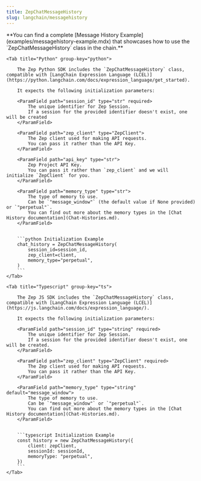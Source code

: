 ```yaml
---
title: ZepChatMessageHistory
slug: langchain/messagehistory
---
```



<Note>
  **You can find a complete [Message History Example](examples/messagehistory-example.mdx) that showcases how to use the
  `ZepChatMessageHistory` class in the chain.**
</Note>

<Tabs group="langchain">

    <Tab title="Python" group-key="python">

        The Zep Python SDK includes the `ZepChatMessageHistory` class, compatible with [LangChain Expression Language (LCEL)](https://python.langchain.com/docs/expression_language/get_started).

        It expects the following initialization parameters:

        <ParamField path="session_id" type="str" required>
            The unique identifier for Zep Session.
            If a session for the provided identifier doesn't exist, one will be created
        </ParamField>

        <ParamField path="zep_client" type="ZepClient">
            The Zep client used for making API requests.
            You can pass it rather than the API Key.
        </ParamField>

        <ParamField path="api_key" type="str">
            Zep Project API Key.
            You can pass it rather than `zep_client` and we will initialize `ZepClient` for you.
        </ParamField>

        <ParamField path="memory_type" type="str">
            The type of memory to use.
            Can be `"message_window"` (the default value if None provided) or `"perpetual"`.
            You can find out more about the memory types in the [Chat History documentation](Chat-Histories.md).
        </ParamField>


        ```python Initialization Example
        chat_history = ZepChatMessageHistory(
            session_id=session_id,
            zep_client=client,
            memory_type="perpetual",
        )
        ```
    </Tab>

    <Tab title="Typescript" group-key="ts">

        The Zep JS SDK includes the `ZepChatMessageHistory` class, compatible with [LangChain Expression Language (LCEL)](https://js.langchain.com/docs/expression_language/).

        It expects the following initialization parameters:

        <ParamField path="session_id" type="string" required>
            The unique identifier for Zep Session.
            If a session for the provided identifier doesn't exist, one will be created.
        </ParamField>

        <ParamField path="zep_client" type="ZepClient" required>
            The Zep client used for making API requests.
            You can pass it rather than the API Key.
        </ParamField>

        <ParamField path="memory_type" type="string" default="message_window">
            The type of memory to use.
            Can be `"message_window"` or `"perpetual"`.
            You can find out more about the memory types in the [Chat History documentation](Chat-Histories.md).
        </ParamField>


        ```typescript Initialization Example
        const history = new ZepChatMessageHistory({
            client: zepClient,
            sessionId: sessionId,
            memoryType: "perpetual",
        })
        ```
    </Tab>

</Tabs>
